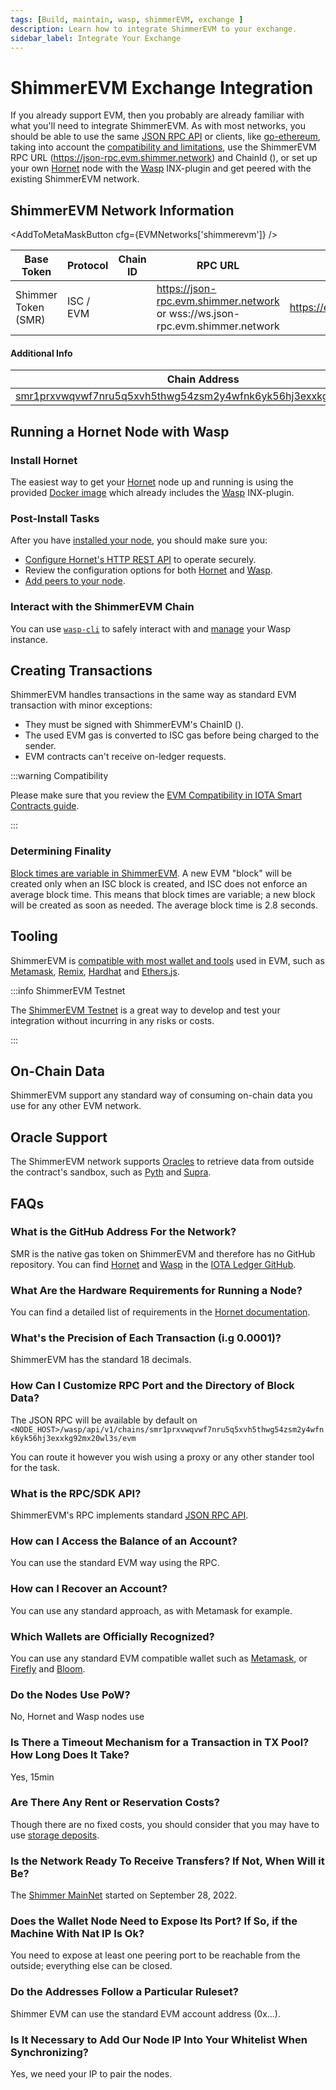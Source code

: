 ```yaml
---
tags: [Build, maintain, wasp, shimmerEVM, exchange ]
description: Learn how to integrate ShimmerEVM to your exchange.  
sidebar_label: Integrate Your Exchange
---
```


# ShimmerEVM Exchange Integration

If you already support EVM, then you probably are already familiar with what you'll need to integrate ShimmerEVM. As
with most networks, you should be able to use the same [JSON RPC API](https://wiki.iota.org/wasp-evm/reference/json-rpc-spec/) or clients, like [go-ethereum](https://geth.ethereum.org/), taking into account the
[compatibility and limitations](../getting-started/compatibility.md), use the ShimmerEVM RPC
URL (https://json-rpc.evm.shimmer.network) and ChainId (<ChainId url='https://json-rpc.evm.shimmer.network'/>), or set up your own [Hornet](/hornet/welcome/) node with the [Wasp](/wasp/running-a-node/) INX-plugin and get peered with the existing ShimmerEVM network.
## ShimmerEVM Network Information

<AddToMetaMaskButton cfg={EVMNetworks['shimmerevm']} />

| Base Token          | Protocol  | Chain ID                                              | RPC URL                                                                       | Explorer                             |
|---------------------|-----------|-------------------------------------------------------|-------------------------------------------------------------------------------|--------------------------------------|
| Shimmer Token (SMR) | ISC / EVM | <ChainId url='https://json-rpc.evm.shimmer.network'/> | https://json-rpc.evm.shimmer.network or wss://ws.json-rpc.evm.shimmer.network | https://explorer.evm.shimmer.network |

#### Additional Info

| Chain Address                                                                                                                                                                    | Alias ID                                                           |
|----------------------------------------------------------------------------------------------------------------------------------------------------------------------------------|--------------------------------------------------------------------|
| [smr1prxvwqvwf7nru5q5xvh5thwg54zsm2y4wfnk6yk56hj3exxkg92mx20wl3s](https://explorer.shimmer.network/shimmer/addr/smr1prxvwqvwf7nru5q5xvh5thwg54zsm2y4wfnk6yk56hj3exxkg92mx20wl3s) | 0xccc7018e4fa63e5014332f45ddc8a5450da89572676d12d4d5e51c98d64155b3 |

## Running a Hornet Node with Wasp

### Install Hornet

The easiest way to get your [Hornet](/hornet/welcome/) node up and running is using the
provided [Docker image](/hornet/how_tos/using_docker/) which already includes the [Wasp](/wasp/running-a-node/)
INX-plugin.

### Post-Install Tasks

After you have [installed your node](#install-hornet), you should make sure you:

* [Configure Hornet's HTTP REST API](/hornet/how_tos/post_installation/#configuring-http-rest-api) to operate securely.
* Review the configuration options for both
[Hornet](/hornet/references/configuration/) and [Wasp](/wasp/configuration/).
* [Add peers to your node](/hornet/references/peering/).

### Interact with the ShimmerEVM Chain

You can use [`wasp-cli`](/wasp-cli/how-tos/wasp-cli/) to safely interact with
and [manage](wasp-cli/how-tos/chain-management/) your Wasp instance.

## Creating Transactions

ShimmerEVM handles transactions in the same way as standard EVM transaction with minor exceptions:

- They must be signed with ShimmerEVM's ChainID (<ChainId url='https://json-rpc.evm.shimmer.network'/>).
- The used EVM gas is converted to ISC gas before being charged to the sender.
- EVM contracts can't receive on-ledger requests.

:::warning Compatibility

Please make sure that you review
the [EVM Compatibility in IOTA Smart Contracts guide](../getting-started/compatibility.md#on-ledger-requests).

:::

### Determining Finality

[Block times are variable in ShimmerEVM](../getting-started/compatibility.md#no-enforced-block-time). A new EVM "block"
will be created only when an ISC block is created, and ISC does not enforce an average block time. This means that block
times are variable; a new block will be created as soon as needed. The average block time is 2.8 seconds.

## Tooling

ShimmerEVM is [compatible with most wallet and tools](../getting-started/compatible-tools.md) used
in EVM, such as [Metamask](../getting-started/compatible-tools.md#metamask), [Remix](../getting-started/compatible-tools.md#remix),
[Hardhat](../getting-started/compatible-tools.md#hardhat) and [Ethers.js](../getting-started/compatible-tools.md#ethersjsweb3js).

:::info ShimmerEVM Testnet

The [ShimmerEVM Testnet](/build/networks-endpoints/#testnet-evm) is a great way to develop and test your integration
without incurring in any risks or costs.

:::

## On-Chain Data

ShimmerEVM support any standard way of consuming on-chain data you use for any other EVM network.

## Oracle Support

The ShimmerEVM network supports [Oracles](/build/oracles/) to retrieve data from outside the contract's sandbox, such as
[Pyth](/build/oracles#pyth) and [Supra](/build/oracles#supra).

## FAQs

### What is the GitHub Address For the Network?

SMR is the native gas token on ShimmerEVM and therefore has no GitHub repository. You can
find [Hornet](https://github.com/iotaledger/hornet) and [Wasp](https://github.com/iotaledger/wasp) in
the [IOTA Ledger GitHub](https://github.com/iotaledger/).

### What Are the Hardware Requirements for Running a Node?

You can find a detailed list of requirements in
the [Hornet documentation](/hornet/getting_started/#recommended-requirements).

### What's the Precision of Each Transaction (i.g 0.0001)?

ShimmerEVM has the standard 18 decimals.

### How Can I Customize RPC Port and the Directory of Block Data?

The JSON RPC will be available by default on
`<NODE_HOST>/wasp/api/v1/chains/smr1prxvwqvwf7nru5q5xvh5thwg54zsm2y4wfnk6yk56hj3exxkg92mx20wl3s/evm`

You can route it however you wish using a proxy or any other stander tool for the task.

### What is the RPC/SDK API?

ShimmerEVM's RPC implements standard [JSON RPC API](../reference/json-rpc-spec.md).

### How can I Access the Balance of an Account?

You can use the standard EVM way using the RPC.

### How can I Recover an Account?

You can use any standard approach, as with Metamask for example.

### Which Wallets are Officially Recognized?

You can use any standard EVM compatible wallet such as [Metamask](https://metamask.io/),
or [Firefly](/get-started/wallets/firefly/) and [Bloom](/get-started/wallets/bloom/).

### Do the Nodes Use PoW?

No, Hornet and Wasp nodes use

### Is There a Timeout Mechanism for a Transaction in TX Pool? How Long Does It Take?

Yes, 15min

### Are There Any Rent or Reservation Costs?

Though there are no fixed costs, you should consider that you may have to
use [storage deposits](/learn/protocols/stardust/core-concepts/storage-deposit/).

### Is the Network Ready To Receive Transfers? If Not, When Will it Be?

The [Shimmer MainNet](/build/networks-endpoints/#shimmer) started on September 28, 2022.

### Does the Wallet Node Need to Expose Its Port? If So, if the Machine With Nat IP Is Ok?

You need to expose at least one peering port to be reachable from the outside; everything else can be closed.

### Do the Addresses Follow a Particular Ruleset?

Shimmer EVM can use the standard EVM account address (0x...).

### Is It Necessary to Add Our Node IP Into Your Whitelist When Synchronizing?

Yes, we need your IP to pair the nodes.
